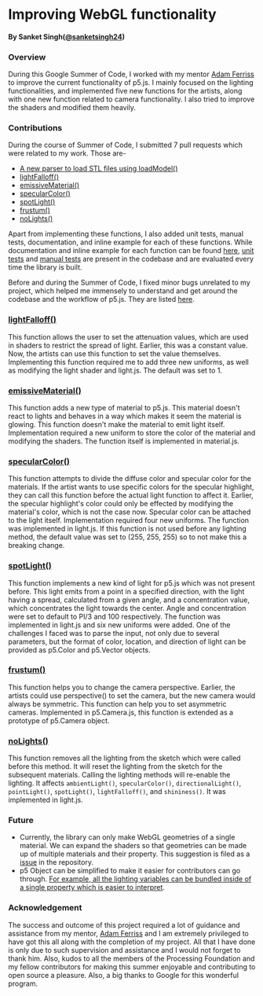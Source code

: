 # Improving WebGL functionality

#### By Sanket Singh([@sanketsingh24](https://github.com/sanketsingh24))

### Overview

During this Google Summer of Code, I worked with my mentor [Adam Ferriss](https://github.com/aferriss) to improve the current functionality of p5.js. I mainly focused on the lighting functionalities, and implemented five new functions for the artists, along with one new function related to camera functionality. I also tried to improve the shaders and modified them heavily.

### Contributions

During the course of Summer of Code, I submitted 7 pull requests which were related to my work. Those are-

* [A new parser to load STL files using loadModel()](https://github.com/processing/p5.js/pull/3675)
* [lightFalloff()](https://github.com/processing/p5.js/pull/3786)
* [emissiveMaterial()](https://github.com/processing/p5.js/pull/3820)
* [specularColor()](https://github.com/processing/p5.js/pull/3843)
* [spotLight()](https://github.com/processing/p5.js/pull/3913)
* [frustum()](https://github.com/processing/p5.js/pull/3927)
* [noLights()](https://github.com/processing/p5.js/pull/3955)

Apart from implementing these functions, I also added unit tests, manual tests, documentation, and inline example for each of these functions. While documentation and inline example for each function can be found [here](https://p5js.org/reference/), [unit tests](https://github.com/processing/p5.js/tree/main/test/unit) and [manual tests](https://github.com/processing/p5.js/tree/main/test/manual-test-examples) are present in the codebase and are evaluated every time the library is built.

Before and during the Summer of Code, I fixed minor bugs unrelated to my project, which helped me immensely to understand and get around the codebase and the workflow of p5.js. They are listed [here](https://github.com/processing/p5.js/pulls?utf8=%E2%9C%93\&q=is%3Apr+author%3Asanketsingh24).

### [lightFalloff()](https://p5js.org/reference/#/p5/lightFalloff)

This function allows the user to set the attenuation values, which are used in shaders to restrict the spread of light. Earlier, this was a constant value. Now, the artists can use this function to set the value themselves. Implementing this function required me to add three new uniforms, as well as modifying the light shader and light.js. The default was set to 1.

### [emissiveMaterial()](https://github.com/processing/p5.js/pull/3820)

This function adds a new type of material to p5.js. This material doesn't react to lights and behaves in a way which makes it seem the material is glowing. This function doesn't make the material to emit light itself. Implementation required a new uniform to store the color of the material and modifying the shaders. The function itself is implemented in material.js.

### [specularColor()](https://github.com/processing/p5.js/pull/3843)

This function attempts to divide the diffuse color and specular color for the materials. If the artist wants to use specific colors for the specular highlight, they can call this function before the actual light function to affect it. Earlier, the specular highlight's color could only be effected by modifying the material's color, which is not the case now. Specular color can be attached to the light itself. Implementation required four new uniforms. The function was implemented in light.js. If this function is not used before any lighting method, the default value was set to (255, 255, 255) so to not make this a breaking change.

### [spotLight()](https://github.com/processing/p5.js/pull/3913)

This function implements a new kind of light for p5.js which was not present before. This light emits from a point in a specified direction, with the light having a spread, calculated from a given angle, and a concentration value, which concentrates the light towards the center. Angle and concentration were set to default to PI/3 and 100 respectively. The function was implemented in light.js and six new uniforms were added. One of the challenges I faced was to parse the input, not only due to several parameters, but the format of color, location, and direction of light can be provided as p5.Color and p5.Vector objects.

### [frustum()](https://github.com/processing/p5.js/pull/3927)

This function helps you to change the camera perspective. Earlier, the artists could use perspective() to set the camera, but the new camera would always be symmetric. This function can help you to set asymmetric cameras. Implemented in p5.Camera.js, this function is extended as a prototype of p5.Camera object.

### [noLights()](https://github.com/processing/p5.js/pull/3955)

This function removes all the lighting from the sketch which were called before this method. It will reset the lighting from the sketch for the subsequent materials. Calling the lighting methods will re-enable the lighting. It affects `ambientLight()`, `specularColor()`, `directionalLight()`, `pointLight()`, `spotLight()`, `lightFalloff()`, and `shininess()`. It was implemented in light.js.

### Future

* Currently, the library can only make WebGL geometries of a single material. We can expand the shaders so that geometries can be made up of multiple materials and their property. This suggestion is filed as a [issue](https://github.com/processing/p5.js/issues/3806) in the repository.
* p5 Object can be simplified to make it easier for contributors can go through. [For example, all the lighting variables can be bundled inside of a single property which is easier to interpret](https://github.com/processing/p5.js/pull/3843#pullrequestreview-270874570).

### Acknowledgement

The success and outcome of this project required a lot of guidance and assistance from my mentor, [Adam Ferriss](\(https://github.com/aferriss\)) and I am extremely privileged to have got this all along with the completion of my project. All that I have done is only due to such supervision and assistance and I would not forget to thank him. Also, kudos to all the members of the Processing Foundation and my fellow contributors for making this summer enjoyable and contributing to open source a pleasure. Also, a big thanks to Google for this wonderful program.
